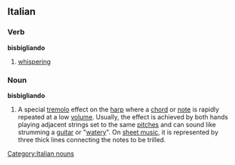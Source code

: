 ==Italian==

===Verb===
'''bisbigliando'''

# {{gerund of|[[bisbigliare#Italian|bisbigliare]]|lang=Italian}} [[whispering]]

===Noun===
'''bisbigliando'''

# {{context|music}} A special [[tremolo]] effect on the [[harp]] where a [[chord]] or [[note]] is rapidly repeated at a low [[volume]]. Usually, the effect is achieved by both hands playing adjacent strings set to the same [[pitch]]es and can sound like strumming a [[guitar]] or "[[watery]]". On [[sheet music]], it is represented by three thick lines connecting the notes to be trilled.

[[Category:Italian nouns]]